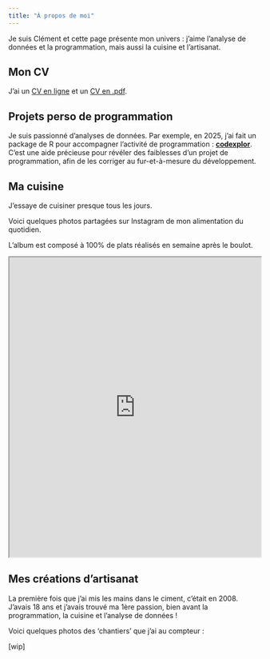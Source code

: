 ```yaml
---
title: "À propos de moi"
---
```


Je suis Clément et cette page présente mon univers : j'aime l'analyse de données et la programmation, mais aussi la cuisine et l'artisanat.

## Mon CV
J'ai un [CV en ligne](https://clement-lvd.github.io/CV) et un [CV en .pdf](https://github.com/Clement-LVD/CV/blob/main/CV_Clement_LVD.pdf).

## Projets perso de programmation
Je suis passionné d'analyses de données. Par exemple, en 2025, j'ai fait un package de R pour accompagner l'activité de programmation : [**codexplor**](https://clement-lvd.github.io/codexplor). C'est une aide précieuse pour révéler des faiblesses d'un projet de programmation, afin de les corriger au fur-et-à-mesure du développement. 

## Ma cuisine
J'essaye de cuisiner presque tous les jours. 

Voici quelques photos partagées sur Instagram de mon alimentation du quotidien. 

L'album est composé à 100% de plats réalisés en semaine après le boulot.

<iframe src="https://www.instagram.com/dishes_and_crafts/embed" width="100%" height="600px"></iframe>

## Mes créations d'artisanat
La première fois que j'ai mis les mains dans le ciment, c'était en 2008. J'avais 18 ans et j'avais trouvé ma 1ère passion, bien avant la programmation, la cuisine et l'analyse de données !

Voici quelques photos des 'chantiers' que j'ai au compteur :

[wip]

